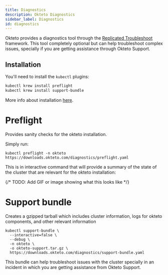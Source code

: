 ```yaml
---
title: Diagnostics
description: Okteto Diagnostics
sidebar_label: Diagnostics
id: diagnostics
---
```


Okteto provides a diagnostics tool through the [Replicated Troubleshoot](https://troubleshoot.sh) framework. This tool completely optional but can help troubleshoot complex issues, specially if you are getting assistance through Okteto Support.

## Installation

You'll need to install the `kubectl` plugins:

```bash
kubectl krew install preflight
kubectl krew install support-bundle
```

More info about installation [here](https://troubleshoot.sh/docs/#installation).

# Preflight

Provides sanity checks for the okteto installation.

Simply run:

```
kubectl preflight -n okteto https://downloads.okteto.com/diagnostics/preflight.yaml
```

This is in interactive command that will provide a summary of the state of the cluster that are relevant for the okteto installation:


{/* TODO: Add GIF or image showing what this looks like */}


# Support bundle

Creates a gzipped tarball which includes cluster information, logs for okteto components, and other relevant information

```
kubectl support-bundle \
  --interactive=false \
  --debug \
  -n okteto \
  -o okteto-support.tar.gz \
  https://downloads.okteto.com/diagnostics/support-bundle.yaml
```

This bundle can help troubleshoot issues with the cluster specially in an incident in which you are getting assistance from Okteto Support.










